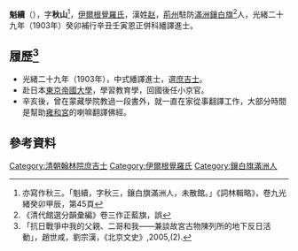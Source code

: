 {{Manchu name|[[伊尔根觉罗氏|伊尔根觉罗]]}}
'''魁續'''（{{bd|1875年||？年|catIdx=K魁}}），字'''秋山'''<ref>亦寫作秋三。「魁續，字秋三，鑲白旗滿洲人，未散館。」《詞林輯略》，卷九光緒癸卯甲辰，第45頁</ref>，[[伊爾根覺羅氏|伊爾根覺羅氏]]，漢姓[[赵姓|赵]]，[[荊州|荊州]]駐防[[滿洲|滿洲]][[鑲白旗|鑲白旗]]<ref>《清代館選分韻彙編》卷三作正藍旗，誤</ref>人，光緒二十九年（1903年）癸卯補行辛丑壬寅恩正併科繙譯進士。

== 履歷<ref>「抗日戰爭中我的父親、二哥和我——兼談故宮古物陳列所的地下反日活動」，趙世咸，劉宗漢，《北京文史》,2005,(2).</ref> ==
* 光緒二十九年（1903年），中式繙譯進士，選[[庶吉士|庶吉士]]。
* 赴日本[[東京帝國大學|東京帝國大學]]，學習教育學，回國後任小京官。
* 辛亥後，曾在蒙藏學院教過一段書外，就一直在家從事翻譯工作，大部分時間是幫助[[雍和宮|雍和宮]]的喇嘛翻譯佛經。

==參考資料==
{{reflist}}
{{光緒二十九年癸卯補行辛丑壬寅恩正併科繙譯進士金榜}}
[[Category:清朝翰林院庶吉士|Category:清朝翰林院庶吉士]]
[[Category:伊爾根覺羅氏|Category:伊爾根覺羅氏]]
[[Category:鑲白旗滿洲人|Category:鑲白旗滿洲人]]
